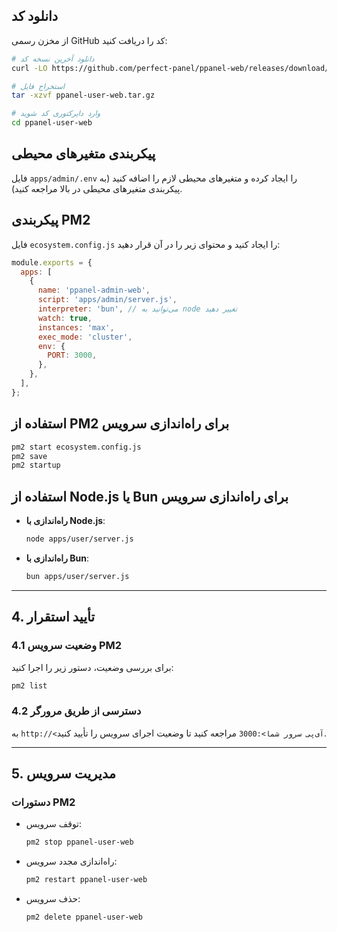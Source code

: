 ## دانلود کد

از مخزن رسمی GitHub کد را دریافت کنید:

```bash
# دانلود آخرین نسخه کد
curl -LO https://github.com/perfect-panel/ppanel-web/releases/download/v1.0.0/ppanel-admin-web.tar.gz

# استخراج فایل
tar -xzvf ppanel-user-web.tar.gz

# وارد دایرکتوری کد شوید
cd ppanel-user-web
```

## پیکربندی متغیرهای محیطی

فایل `apps/admin/.env` را ایجاد کرده و متغیرهای محیطی لازم را اضافه کنید (به پیکربندی متغیرهای محیطی در بالا مراجعه کنید).

## پیکربندی PM2

فایل `ecosystem.config.js` را ایجاد کنید و محتوای زیر را در آن قرار دهید:

```javascript
module.exports = {
  apps: [
    {
      name: 'ppanel-admin-web',
      script: 'apps/admin/server.js',
      interpreter: 'bun', // می‌توانید به node تغییر دهید
      watch: true,
      instances: 'max',
      exec_mode: 'cluster',
      env: {
        PORT: 3000,
      },
    },
  ],
};
```

## استفاده از PM2 برای راه‌اندازی سرویس

```bash
pm2 start ecosystem.config.js
pm2 save
pm2 startup
```

## استفاده از Node.js یا Bun برای راه‌اندازی سرویس

- **راه‌اندازی با Node.js**:

  ```bash
  node apps/user/server.js
  ```

- **راه‌اندازی با Bun**:

  ```bash
  bun apps/user/server.js
  ```

---

## **4. تأیید استقرار**

### **4.1 وضعیت سرویس PM2**

برای بررسی وضعیت، دستور زیر را اجرا کنید:

```bash
pm2 list
```

### **4.2 دسترسی از طریق مرورگر**

به `http://<آی‌پی سرور شما>:3000` مراجعه کنید تا وضعیت اجرای سرویس را تأیید کنید.

---

## **5. مدیریت سرویس**

### **دستورات PM2**

- توقف سرویس:

  ```bash
  pm2 stop ppanel-user-web
  ```

- راه‌اندازی مجدد سرویس:

  ```bash
  pm2 restart ppanel-user-web
  ```

- حذف سرویس:

  ```bash
  pm2 delete ppanel-user-web
  ```



<Giscus />
